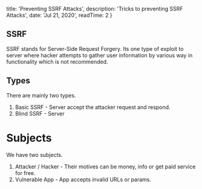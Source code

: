 
  title: 'Preventing SSRF Attacks',
  description: 'Tricks to preventing SSRF Attacks',
  date: 'Jul 21, 2020',
  readTime: 2 
}


## SSRF
SSRF stands for Server-Side Request Forgery. Its one type of exploit to server where hacker attempts to gather user information by various way in functionality which is not recommended.

## Types
There are mainly two types.
1. Basic SSRF - Server accept the attacker request and respond.
1. Blind SSRF - Server

# Subjects
We have two subjects.
1. Attacker / Hacker - Their motives can be money, info or get paid service for free.
1. Vulnerable App - App accepts invalid URLs or params.